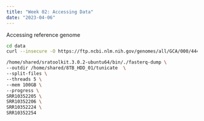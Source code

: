 ```yaml
---
title: "Week 02: Accessing Data"
date: "2023-04-06"
---
```


Accessing reference genome
```bash
cd data
curl --insecure -O https://ftp.ncbi.nlm.nih.gov/genomes/all/GCA/000/444/245/GCA_000444245.1_356a-chromosome-assembly/GCA_000444245.1_356a-chromosome-assembly_genomic.fna.gz
```

```bash
/home/shared/sratoolkit.3.0.2-ubuntu64/bin/./fasterq-dump \
--outdir /home/shared/8TB_HDD_01/tunicate  \
--split-files \
--threads 5 \
--mem 100GB \
--progress \
SRR10352205 \
SRR10352206 \
SRR10352224 \
SRR10352254
```